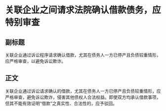 # 关联企业之间请求法院确认借款债务，应特别审查
## 副标题
关联企业通过诉讼程序请求确认借款，尤其在债务人一方已停产且负债较重情形，应严格审查，以避免诉讼欺诈。
## 正文
关联企业通过诉讼请求确认的借款，尤其在债务人一方已停产且负债较重情形，应严格审查，避免诉讼欺诈，侵害其他债权人合法权益。即使双方均承认借款事项，但其不能有效证明“借款”之真实性、合法性的，应予驳回。